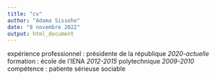 ---
title: "cv"
author: "Adama Sissoho"
date: "8 novembre 2022"
output: html_document
---

expérience professionnel : 
présidente de la république _2020-actuelle_
formation : 
école de l'IENA _2012-2015_
polytechnique _2009-2010_
compétence :
patiente
sérieuse
sociable